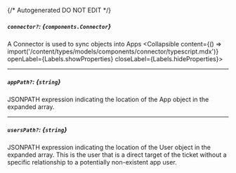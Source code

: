 {/* Autogenerated DO NOT EDIT  */}

##### `connector?`: *{`components.Connector`}*
A Connector is used to sync objects into Apps
<Collapsible content={() => import('/content/types/models/components/connector/typescript.mdx')} openLabel={Labels.showProperties} closeLabel={Labels.hideProperties}>
</Collapsible>

---
##### `appPath?`: *{`string`}*
JSONPATH expression indicating the location of the App object in the expanded array.

---
##### `usersPath?`: *{`string`}*
JSONPATH expression indicating the location of the User object in the expanded array. This is the user that is a direct target of the ticket without a specific relationship to a potentially non\-existent app user.


